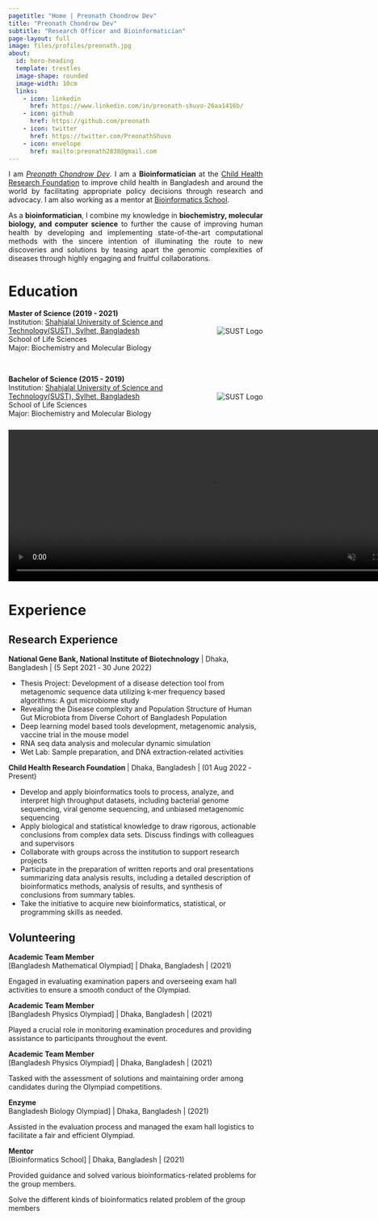 ```yaml
---
pagetitle: "Home | Preonath Chondrow Dev"
title: "Preonath Chondrow Dev"
subtitle: "Research Officer and Bioinformatician"
page-layout: full
image: files/profiles/preonath.jpg
about:
  id: hero-heading
  template: trestles
  image-shape: rounded
  image-width: 10cm
  links:
    - icon: linkedin
      href: https://www.linkedin.com/in/preonath-shuvo-26aa1416b/
    - icon: github
      href: https://github.com/preonath
    - icon: twitter
      href: https://twitter.com/PreonathShuvo
    - icon: envelope 
      href: mailto:preonath2838@gmail.com
---
```


:::  panel-tabset

<div style="text-align: justify;">
I am *[Preonath Chondrow Dev](https://preonath.github.io/)*. I am a **Bioinformatician** at the [Child Health Research Foundation](https://chrfbd.org/) to improve child health in Bangladesh and around the world by facilitating appropriate policy decisions through research and advocacy. I am also working as a mentor at [Bioinformatics School](https://www.facebook.com/groups/390262838074549/?hoisted_section_header_type=recently_seen&multi_permalinks=1429385037495652). 

As a **bioinformatician**, I combine my knowledge in **biochemistry, molecular biology, and computer science** to further the cause of improving human health by developing and implementing state-of-the-art computational methods with the sincere intention of illuminating the route to new discoveries and solutions by teasing apart the genomic complexities of diseases through highly engaging and fruitful collaborations.
</div>




<!-- # Research Interests -->

<!-- - **Public Health:** Monte Carlo simulations have been used extensively in medical research to evaluate the possible effects of RSV (Respiratory Syncytial Virus) vaccinations. Their work explores the complex dynamics of vaccination efficacy and its ramifications, thanks to the perceptive examination of Mohammad Abul Hasnat, Farhan Rahman Niloy, Arafat Islam Ashik, Mahedi Hasan, Preonath Chondrow Dev, Sharmin Sultana Panna, Md. Waseque Mia, and Zafrul Hasan. In the meanwhile, they continue to explore the complex terrain of diabetes, concentrating on the incidence of hyperlipidemia in patients with type 2 diabetes who are under control as well as those who are not. This dual emphasis highlights the interdisciplinary character of modern medical research, where clinical nuances and quantitative modelling collide to promote a comprehensive understanding of public health issues. -->

<!-- - **Genomics:** Gene Expression,Epigenomics,Evolutionary Genomics,Comparative Genomic Hybridization (CGH),Pharmacogenomics,Metagenomics,Cancer Genomics,Structural Genomics,Synthetic Genomics,Nutrigenomics,Single-Cell Genomics,Ancient DNA (aDNA),Ethical, Legal, and Social Implications (ELSI) of Genomics. -->

<!-- - **Metagenomics:** Vir metagenomics,Functional Metagenomics,Environmental Monitoring,Host-Microbiome Interactions,Antibiotic Resistance Surveillance,Ecofunctional Profiling,Extreme Environments,Community Dynamics,Biogeochemical Cycling,Bioinformatics and Computational Tools. -->

<!-- - **AI for Public Health(AI4PH):** AI for Public Health is an interdisciplinary research field that aims to address a range of public health concerns by utilising machine learning and artificial intelligence methods. Innovating approaches to analysing massive datasets, enhancing decision-making processes in the public health sector, developing diagnostic tools, optimising healthcare delivery, and predicting health trends are all explored by researchers in this subject. Utilising AI's potential to improve population-wide health outcomes, prevent sickness, and foster well-being is the ultimate objective.. -->

<!-- - **Integrated Multi-Omics Data:** Integrating multi-omics data sets—genomics, transcriptomics, proteomics, and other fields—is a major area of interest for me. With this all-encompassing approach, I am able to obtain a thorough understanding of the molecular terrain of cancer. I work to find new biomarkers, therapeutic targets, and pathways that can have a big influence on cancer diagnosis and therapy by examining many layers of biological data. -->




# Education

<div style="position: relative; padding-right: 100px;"> <!-- Add padding to account for logo -->
    **Master of Science (2019 - 2021)**  
    Institution: [Shahjalal University of Science and Technology(SUST), Sylhet, Bangladesh](https://www.sust.edu/)  
    School of Life Sciences  
    Major: Biochemistry and Molecular Biology  
    <img src="sust.jpg" alt="SUST Logo" style="max-height: 80px; position: absolute; right: 0; top: 50%; transform: translateY(-50%);">
</div>

<br> <!-- Adjust breaks as needed -->

<div style="position: relative; padding-right: 100px;"> <!-- Add padding to account for logo -->
    **Bachelor of Science (2015 - 2019)**  
    Institution: [Shahjalal University of Science and Technology(SUST), Sylhet, Bangladesh](https://www.sust.edu/)  
    School of Life Sciences  
    Major: Biochemistry and Molecular Biology  
    <img src="sust.jpg" alt="SUST Logo" style="max-height: 80px; position: absolute; right: 0; top: 50%; transform: translateY(-50%);">
</div>
<div class="static-video">
  <video controls autoplay muted style="margin-top: 10px; height: 300px; width: 800px;">
    <source src="../../files/img/research/Single_Cell_Genomics/video_3.mp4" type="video/mp4">
    Your browser does not support the video tag.
  </video>
</div>



# Experience

## Research Experience 
**National Gene Bank, National Institute of Biotechnology** | Dhaka, Bangladesh |  (5 Sept 2021 ‑ 30 June 2022)

- Thesis Project: Development of a disease detection tool from metagenomic sequence data utilizing k‑mer frequency based algorithms: A gut
microbiome study
- Revealing the Disease complexity and Population Structure of Human Gut Microbiota from Diverse Cohort of Bangladesh Population
- Deep learning model based tools development, metagenomic analysis, vaccine trial in the mouse model
- RNA seq data analysis and molecular dynamic simulation
- Wet Lab: Sample preparation, and DNA extraction‑related activities

**Child Health Research Foundation ** | Dhaka, Bangladesh \| (01 Aug 2022 ‑ Present)

- Develop and apply bioinformatics tools to process, analyze, and interpret high throughput datasets, including bacterial genome sequencing,
viral genome sequencing, and unbiased metagenomic sequencing
- Apply biological and statistical knowledge to draw rigorous, actionable conclusions from complex data sets. Discuss findings with colleagues
and supervisors
- Collaborate with groups across the institution to support research projects
- Participate in the preparation of written reports and oral presentations summarizing data analysis results, including a detailed description of
bioinformatics methods, analysis of results, and synthesis of conclusions from summary tables.
- Take the initiative to acquire new bioinformatics, statistical, or programming skills as needed.

<!-- **Research Intern** \| Health Systems and Population Health Studies Division |  [International Centre for Diarrhoeal Disease Research, Bangladesh)](https://www.icddrb.org/) \|  Dhaka, Bangladesh \| (February 2022 - June 2022) -->
<!-- **Center for Health Innovation, Research, Action, and Learning ‑ Bangladesh** | Dhaka, Bangladesh \| (Nov 2023 ‑ Present) -->

<!-- - Design and develop bioinformatics courses for undergraduates and professionals -->
<!-- - Design and implement bioinformatics solutions for biologists -->
<!-- - Lead the omics team to design and implement multi‑omics projects -->




## Volunteering 
**Academic Team Member** <br> 
[Bangladesh Mathematical Olympiad] | Dhaka, Bangladesh | (2021)

Engaged in evaluating examination papers and overseeing exam hall activities to ensure a smooth conduct of the Olympiad.

**Academic Team Member** <br> 
[Bangladesh Physics Olympiad] | Dhaka, Bangladesh | (2021)

Played a crucial role in monitoring examination procedures and providing assistance to participants throughout the event.

**Academic Team Member** <br> 
[Bangladesh Physics Olympiad] | Dhaka, Bangladesh | (2021)

Tasked with the assessment of solutions and maintaining order among candidates during the Olympiad competitions.

**Enzyme** <br> 
Bangladesh Biology Olympiad] | Dhaka, Bangladesh | (2021)

Assisted in the evaluation process and managed the exam hall logistics to facilitate a fair and efficient Olympiad.

**Mentor** <br> 
[Bioinformatics School] | Dhaka, Bangladesh | (2021)

Provided guidance and solved various bioinformatics-related problems for the group members.


Solve the different kinds of bioinformatics related problem of the group members




:::

